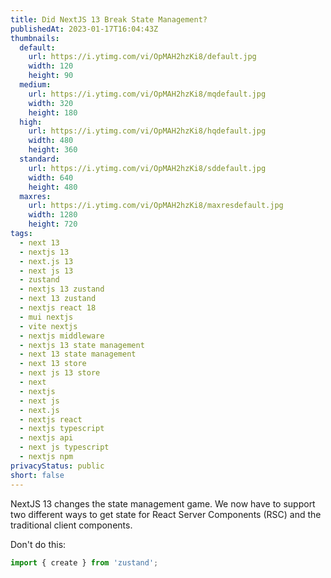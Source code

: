 ```yaml
---
title: Did NextJS 13 Break State Management?
publishedAt: 2023-01-17T16:04:43Z
thumbnails:
  default:
    url: https://i.ytimg.com/vi/OpMAH2hzKi8/default.jpg
    width: 120
    height: 90
  medium:
    url: https://i.ytimg.com/vi/OpMAH2hzKi8/mqdefault.jpg
    width: 320
    height: 180
  high:
    url: https://i.ytimg.com/vi/OpMAH2hzKi8/hqdefault.jpg
    width: 480
    height: 360
  standard:
    url: https://i.ytimg.com/vi/OpMAH2hzKi8/sddefault.jpg
    width: 640
    height: 480
  maxres:
    url: https://i.ytimg.com/vi/OpMAH2hzKi8/maxresdefault.jpg
    width: 1280
    height: 720
tags:
  - next 13
  - nextjs 13
  - next.js 13
  - next js 13
  - zustand
  - nextjs 13 zustand
  - next 13 zustand
  - nextjs react 18
  - mui nextjs
  - vite nextjs
  - nextjs middleware
  - nextjs 13 state management
  - next 13 state management
  - next 13 store
  - next js 13 store
  - next
  - nextjs
  - next js
  - next.js
  - nextjs react
  - nextjs typescript
  - nextjs api
  - next js typescript
  - nextjs npm
privacyStatus: public
short: false
---
```

  
NextJS 13 changes the state management game. We now have to support two different ways to get state for React Server Components (RSC) and the traditional client components.

Don't do this:

```ts
import { create } from 'zustand';
```